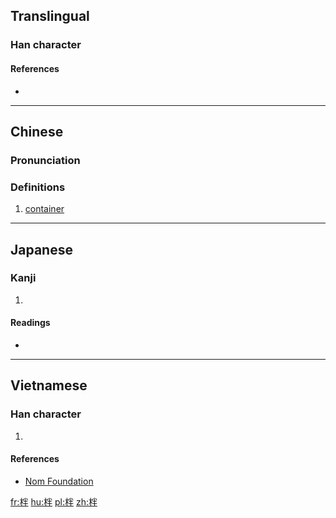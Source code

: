 ==Translingual==

===Han character===
{{Han char|rn=75|rad=木|as=05|sn=9|four=49950|canj=DFQ}}

====References====
* {{Han ref|kx=0518.130|dkj=14608|dj=0906.130|hdz=21188.050|uh=67C8|ud=26568|bh=CEFD|bd=52989}}

----

==Chinese==
{{zh-forms}}

===Pronunciation===
{{zh-pron
|m=bàn,pán
|c=bun6
|mc=y
|oc=y
|ma=
|cat=n
}}

===Definitions===
# [[container]]

----

==Japanese==

===Kanji===
{{ja-kanji|grade=|rs=木05}}

# {{defn|lang=ja|sort=木05}}

====Readings====
* {{ja-readings|on=[[はん]] (han), [[ばん]] (ban)|kun=[[はち]] (hachi)}}

----

==Vietnamese==

===Han character===
{{vi-readings|rs=木05|hanviet=[[bạn]], [[bàn]]}}

# {{defn|lang=vi|sort=木05}}

====References====
* [http://nomfoundation.org/common/nom_details.php?codepoint=67c8 Nom Foundation]

[[fr:柈]]
[[hu:柈]]
[[pl:柈]]
[[zh:柈]]